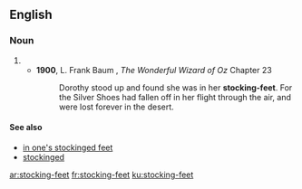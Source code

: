 ==English==

===Noun===
{{head|en|noun plural form|head=[[stocking]]-[[feet]]}}
# {{plural of|stocking-foot|lang=en}}
#* '''1900''', L. Frank Baum , ''The Wonderful Wizard of Oz'' Chapter 23
#*: Dorothy stood up and found she was in her '''stocking-feet'''. For the Silver Shoes had fallen off in her flight through the air, and were lost forever in the desert.

====See also====
* [[in one's stockinged feet]]
* [[stockinged]]

[[ar:stocking-feet]]
[[fr:stocking-feet]]
[[ku:stocking-feet]]